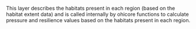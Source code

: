 This layer describes the habitats present in each region (based on the habitat extent data) and is called internally by ohicore functions to calculate pressure and resilience values based on the habitats present in each region.
